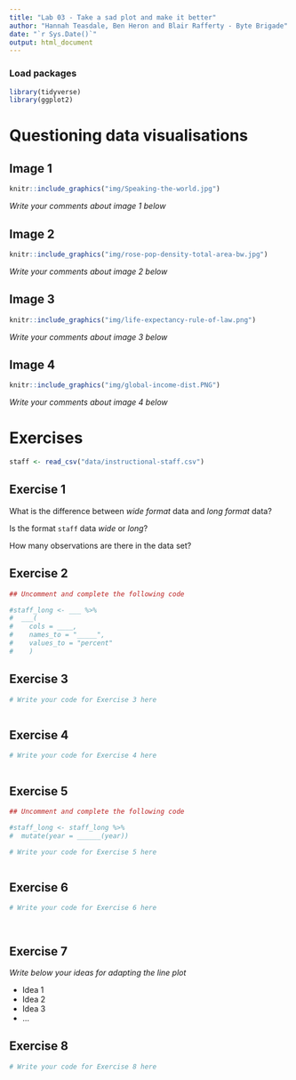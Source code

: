 ```yaml
---
title: "Lab 03 - Take a sad plot and make it better"
author: "Hannah Teasdale, Ben Heron and Blair Rafferty - Byte Brigade"
date: "`r Sys.Date()`"
output: html_document
---
```


### Load packages

```r
library(tidyverse)
library(ggplot2)
```


# Questioning data visualisations

## Image 1

```r
knitr::include_graphics("img/Speaking-the-world.jpg")
```

_Write your comments about image 1 below_





## Image 2

```r
knitr::include_graphics("img/rose-pop-density-total-area-bw.jpg")
```

_Write your comments about image 2 below_




## Image 3

```r
knitr::include_graphics("img/life-expectancy-rule-of-law.png")
```

_Write your comments about image 3 below_




## Image 4

```r
knitr::include_graphics("img/global-income-dist.PNG")
```

_Write your comments about image 4 below_





# Exercises

```r
staff <- read_csv("data/instructional-staff.csv")
```


## Exercise 1

What is the difference between *wide format* data and *long format* data?


Is the format `staff` data *wide* or *long*?


How many observations are there in the data set?




## Exercise 2

```r
## Uncomment and complete the following code

#staff_long <- ___ %>%
#  ___(
#    cols = ____, 
#    names_to = "_____",
#    values_to = "percent"
#    )

```


## Exercise 3

```r
# Write your code for Exercise 3 here



```

## Exercise 4

```r
# Write your code for Exercise 4 here



```

## Exercise 5

```r
## Uncomment and complete the following code

#staff_long <- staff_long %>%
#  mutate(year = ______(year))
```


```r
# Write your code for Exercise 5 here



```

## Exercise 6

```r
# Write your code for Exercise 6 here




```

## Exercise 7

_Write below your ideas for adapting the line plot_

* Idea 1
* Idea 2
* Idea 3
* ...


## Exercise 8

```r
# Write your code for Exercise 8 here



```

